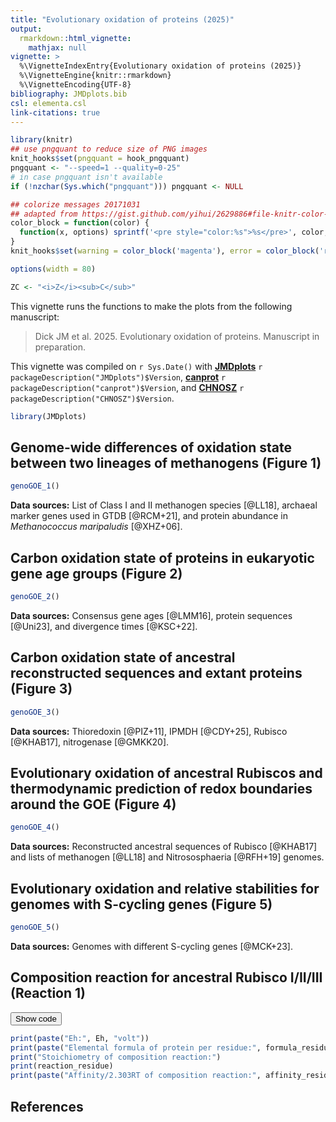 ```yaml
---
title: "Evolutionary oxidation of proteins (2025)"
output: 
  rmarkdown::html_vignette:
    mathjax: null
vignette: >
  %\VignetteIndexEntry{Evolutionary oxidation of proteins (2025)}
  %\VignetteEngine{knitr::rmarkdown}
  %\VignetteEncoding{UTF-8}
bibliography: JMDplots.bib
csl: elementa.csl
link-citations: true
---
```


<style>
/* https://gomakethings.com/how-to-break-an-image-out-of-its-parent-container-with-css/ */
@media (min-width: 700px) {
  .full-width {
    left: 50%;
    margin-left: -50vw;
    margin-right: -50vw;
    max-width: 100vw;
    position: relative;
    right: 50%;
    width: 100vw;
  }
}
@media (min-width: 900px) {
  .full-width {
    left: 50vw; /* fallback if needed */
    left: calc(50vw - 100px);
    width: 900px;
    position: relative;
  }
}
</style>
<script>
function ToggleDiv(ID) {
  var D = document.getElementById("D-" + ID);
  var B = document.getElementById("B-" + ID);
  if (D.style.display === "none") {
    // open the div and change button text
    D.style.display = "block";
    B.innerText = "Hide code";
  } else {
    // close the div and change button text
    D.style.display = "none";
    B.innerText = "Show code";
  }
}
</script>


```r
library(knitr)
## use pngquant to reduce size of PNG images
knit_hooks$set(pngquant = hook_pngquant)
pngquant <- "--speed=1 --quality=0-25"
# in case pngquant isn't available
if (!nzchar(Sys.which("pngquant"))) pngquant <- NULL 

## colorize messages 20171031
## adapted from https://gist.github.com/yihui/2629886#file-knitr-color-msg-rnw
color_block = function(color) {
  function(x, options) sprintf('<pre style="color:%s">%s</pre>', color, x)
}
knit_hooks$set(warning = color_block('magenta'), error = color_block('red'), message = color_block('blue'))
```

```r
options(width = 80)
```

```r
ZC <- "<i>Z</i><sub>C</sub>"
```
This vignette runs the functions to make the plots from the following manuscript:

> Dick JM et al. 2025. Evolutionary oxidation of proteins. Manuscript in preparation.

This vignette was compiled on `r Sys.Date()` with
**[JMDplots](https://github.com/jedick/JMDplots)** `r packageDescription("JMDplots")$Version`,
**[canprot](https://github.com/jedick/canprot)** `r packageDescription("canprot")$Version`, and
**[CHNOSZ](http://chnosz.net)** `r packageDescription("CHNOSZ")$Version`.

```r
library(JMDplots)
```

## Genome-wide differences of oxidation state between two lineages of methanogens (Figure 1)
```r
genoGOE_1()
```

**Data sources:** List of Class I and II methanogen species [@LL18], archaeal marker genes used in GTDB [@RCM+21], and protein abundance in *Methanococcus maripaludis* [@XHZ+06].

## Carbon oxidation state of proteins in eukaryotic gene age groups (Figure 2)
```r
genoGOE_2()
```

**Data sources:** Consensus gene ages [@LMM16], protein sequences [@Uni23], and divergence times [@KSC+22].

## Carbon oxidation state of ancestral reconstructed sequences and extant proteins (Figure 3)
```r
genoGOE_3()
```

**Data sources:** Thioredoxin [@PIZ+11], IPMDH [@CDY+25], Rubisco [@KHAB17], nitrogenase [@GMKK20].

## Evolutionary oxidation of ancestral Rubiscos and thermodynamic prediction of redox boundaries around the GOE (Figure 4)
```r
genoGOE_4()
```

**Data sources:** Reconstructed ancestral sequences of Rubisco [@KHAB17] and lists of methanogen [@LL18] and Nitrososphaeria [@RFH+19] genomes.

## Evolutionary oxidation and relative stabilities for genomes with S-cycling genes (Figure 5)
```r
genoGOE_5()
```

**Data sources:** Genomes with different S-cycling genes [@MCK+23].

## Composition reaction for ancestral Rubisco I/II/III (Reaction 1)

<button id="B-composition_calculation" onclick="ToggleDiv('composition_calculation')">Show code</button>
<div id="D-composition_calculation" style="display: none">
```r
# Setup basis species and swap in e- for O2
# NOTE: This sets pH to 7; changing it will change the charge (Z) and affinity below
basis("QEC+")
swap.basis("O2", "e-")

# Calculate Eh from pe
pe <- -basis()$logact[rownames(basis()) == "e-"]
Eh <- round(convert(pe, "Eh"), 3)

# Read amino acid compositions and add the first protein to CHNOSZ
fasta_file <- system.file("extdata/fasta/KHAB17.fasta", package = "canprot")
aa <- read_fasta(fasta_file)[1, ]
ip <- add.protein(aa)

# Run affinity() to calculate the affinity of the composition reaction for the first protein
affinity_out <- affinity(iprotein = ip)
affinity_protein <- affinity_out$values[[1]]

# Run protein.basis() to calculate the stoichiometry of the composition reaction
reaction_protein <- protein.basis(ip)

# NOTE: Affinity and reaction stoichiometry are already corrected for pH
# Next we construct the elemental formula of the uncharged protein ...
elements_protein <- protein.formula(ip)
# ... and make the pH correction
Z_protein <- ionize.aa(aa)[[1]]
elements_protein <- cbind(elements_protein, Z = 2)
elements_protein[, "H"] <- elements_protein[, "H"] + Z_protein

# Divide values by protein length and do some rounding
plength <- protein.length(ip)
affinity_residue <- round(affinity_protein / plength, 3)
reaction_residue <- round(reaction_protein / plength, 3)
elements_residue <- round(elements_protein / plength, 3)
# Format the elemental formula
formula_residue <- as.chemical.formula(round(elements_residue, 3))

# Print the results
print(paste("Eh:", Eh, "volt"))
print(paste("Elemental formula of protein per residue:", formula_residue))
print("Stoichiometry of composition reaction:")
print(reaction_residue)
print(paste("Affinity/2.303RT of composition reaction:", affinity_residue))
```
</div>

```r
print(paste("Eh:", Eh, "volt"))
print(paste("Elemental formula of protein per residue:", formula_residue))
print("Stoichiometry of composition reaction:")
print(reaction_residue)
print(paste("Affinity/2.303RT of composition reaction:", affinity_residue))
```

## References
